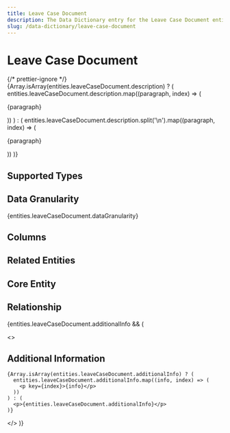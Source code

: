 ```yaml
---
title: Leave Case Document
description: The Data Dictionary entry for the Leave Case Document entity
slug: /data-dictionary/leave-case-document
---
```



# Leave Case Document

{/* prettier-ignore */}
{Array.isArray(entities.leaveCaseDocument.description) ? (
  entities.leaveCaseDocument.description.map((paragraph, index) => (
    <p key={index}>{paragraph}</p>
))
) : (
entities.leaveCaseDocument.description.split('\n').map((paragraph, index) => (

<p key={index}>{paragraph}</p>
)) )}

## Supported Types

<SupportedTypesTable supportedTypes={entities.leaveCaseDocument.supportedTypes} />

## Data Granularity

{entities.leaveCaseDocument.dataGranularity}

## Columns

<ColumnsTable columns={entities.leaveCaseDocument.columns} />

## Related Entities

<RelatedEntitiesList relatedEntities={entities.leaveCaseDocument.relatedEntities} />

## Core Entity

<CoreEntityTable coreEntities={entities.leaveCaseDocument.coreEntity} />

## Relationship

<RelationshipTable
  relationship={entities.leaveCaseDocument.relationship}
  simple={true}
/>

{entities.leaveCaseDocument.additionalInfo && (

  <>
    <h2>Additional Information</h2>

    {Array.isArray(entities.leaveCaseDocument.additionalInfo) ? (
      entities.leaveCaseDocument.additionalInfo.map((info, index) => (
        <p key={index}>{info}</p>
      ))
    ) : (
      <p>{entities.leaveCaseDocument.additionalInfo}</p>
    )}

  </>
)}
